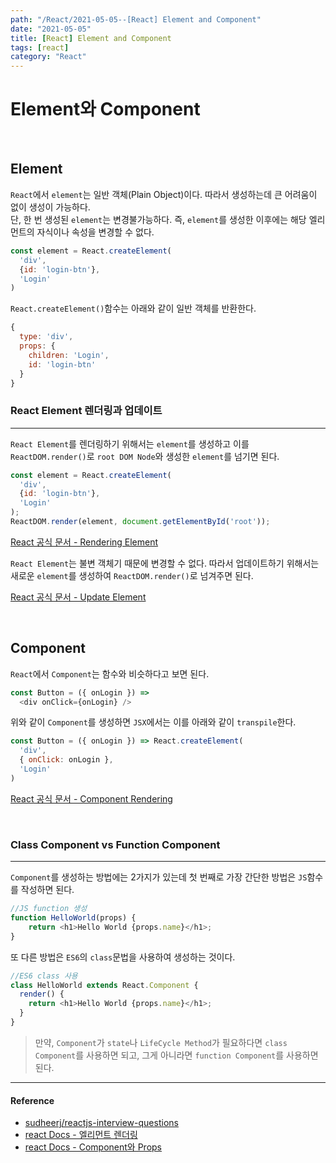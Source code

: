 ---
path: "/React/2021-05-05--[React] Element and Component"
date: "2021-05-05"
title: [React] Element and Component
tags: [react]
category: "React"
---

# Element와 Component

<br/>

## Element

`React`에서 `element`는 일반 객체(Plain Object)이다. 따라서 생성하는데 큰 어려움이 없이 생성이 가능하다.<br/>
단, 한 번 생성된 `element`는 변경불가능하다. 즉, `element`를 생성한 이후에는 해당 엘리먼트의 자식이나 속성을 변경할 수 없다.

```js
const element = React.createElement(
  'div',
  {id: 'login-btn'},
  'Login'
)
```

`React.createElement()`함수는 아래와 같이 일반 객체를 반환한다.

```js
{
  type: 'div',
  props: {
    children: 'Login',
    id: 'login-btn'
  }
}
```

### React Element 렌더링과 업데이트

---

`React Element`를 렌더링하기 위해서는 `element`를 생성하고 이를 `ReactDOM.render()`로 `root DOM Node`와 생성한 `element`를 넘기면 된다.

```js
const element = React.createElement(
  'div',
  {id: 'login-btn'},
  'Login'
);
ReactDOM.render(element, document.getElementById('root'));
```

[React 공식 문서 - Rendering Element](https://codepen.io/pen?&editable=true&editors=0010)


`React Element`는 불변 객체기 때문에 변경할 수 없다. 따라서 업데이트하기 위해서는 새로운 `element`를 생성하여 `ReactDOM.render()`로 넘겨주면 된다.

[React 공식 문서 - Update Element](https://codepen.io/pen?&editable=true&editors=0010)

<br/>

## Component

`React`에서 `Component`는 함수와 비슷하다고 보면 된다.

```js
const Button = ({ onLogin }) =>
  <div onClick={onLogin} />
```

위와 같이 `Component`를 생성하면 `JSX`에서는 이를 아래와 같이 `transpile`한다.

```js
const Button = ({ onLogin }) => React.createElement(
  'div',
  { onClick: onLogin },
  'Login'
)
```

[React 공식 문서 - Component Rendering](https://ko.reactjs.org/redirect-to-codepen/components-and-props/rendering-a-component)

<br/>

### Class Component vs Function Component

---

`Component`를 생성하는 방법에는 2가지가 있는데 첫 번째로 가장 간단한 방법은 `JS`함수를 작성하면 된다.

```js
//JS function 생성
function HelloWorld(props) {
    return <h1>Hello World {props.name}</h1>;
}
```

또 다른 방법은 `ES6`의 `class`문법을 사용하여 생성하는 것이다.

```js
//ES6 class 사용
class HelloWorld extends React.Component {
  render() {
    return <h1>Hello World {props.name}</h1>;
  }
}
```

> 만약, `Component`가 `state`나 `LifeCycle Method`가 필요하다면 `class Component`를 사용하면 되고, 그게 아니라면 `function Component`를 사용하면 된다.

---

#### Reference

- [sudheerj/reactjs-interview-questions](https://github.com/sudheerj/reactjs-interview-questions#what-is-the-difference-between-element-and-component)
- [react Docs - 엘리먼트 렌더링](https://ko.reactjs.org/docs/rendering-elements.html)
- [react Docs - Component와 Props](https://ko.reactjs.org/docs/components-and-props.html)